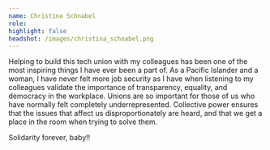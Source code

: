 ```yaml
---
name: Christina Schnabel
role:
highlight: false
headshot: /images/christina_schnabel.png
---
```

Helping to build this tech union with my colleagues has been one of the most inspiring things I have ever been a part of. As a Pacific Islander and a woman, I have never felt more job security as I have when listening to my colleagues validate the importance of transparency, equality, and democracy in the workplace. Unions are so important for those of us who have normally felt completely underrepresented. Collective power ensures that the issues that affect us disproportionately are heard, and that we get a place in the room when trying to solve them.

Solidarity forever, baby!!
